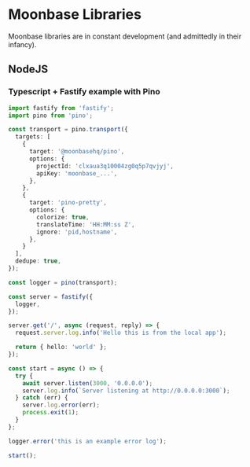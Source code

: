 
# Moonbase Libraries

Moonbase libraries are in constant development (and admittedly in their infancy).

## NodeJS

<Cards>
  <Card title="Pino" target="_blank" href="https://github.com/moonbasehq/js/tree/main/packages/pino" />
  <Card title="Winston" target="_blank" href="https://github.com/moonbasehq/js/tree/main/packages/winston" />
</Cards>

### Typescript + Fastify example with Pino

```typescript copy
import fastify from 'fastify';
import pino from 'pino';

const transport = pino.transport({
  targets: [
    {
      target: '@moonbasehq/pino',
      options: {
        projectId: 'clxaua3q10004zg0q5p7qvjyj',
        apiKey: 'moonbase_...',
      },
    },
    {
      target: 'pino-pretty',
      options: {
        colorize: true,
        translateTime: 'HH:MM:ss Z',
        ignore: 'pid,hostname',
      },
    }
  ],
  dedupe: true,
});

const logger = pino(transport);

const server = fastify({
  logger,
});

server.get('/', async (request, reply) => {
  request.server.log.info('Hello this is from the local app');

  return { hello: 'world' };
});

const start = async () => {
  try {
    await server.listen(3000, '0.0.0.0');
    server.log.info(`Server listening at http://0.0.0.0:3000`);
  } catch (err) {
    server.log.error(err);
    process.exit(1);
  }
};

logger.error('this is an example error log');

start();
```
